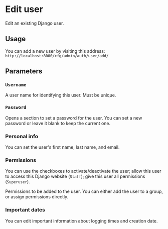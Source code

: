 # Edit user

Edit an existing Django user.

## Usage

You can add a new user by visiting this address: `http://localhost:8000/cfg/admin/auth/user/add/`

## Parameters

### `Username`

A user name for identifying this user. Must be unique.

### `Password`

Opens a section to set a password for the user. You can set a new password or leave it blank to keep the current one.

### Personal info

You can set the user's first name, last name, and email.

### Permissions

You can use the checkboxes to activate/deactivate the user; allow this user to access this Django website (`Staff`); give this user all permissions (`Superuser`).

Permissions to be added to the user. You can either add the user to a group, or assign permissions directly.

### Important dates

You can edit important information about logging times and creation date.

